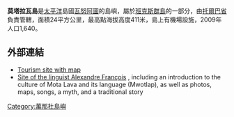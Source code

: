 {{Infobox islands
| name = 莫塔拉瓦島
| image name = Mota Lava.jpg
| image caption = 
| locator map = Womtelo Map-Banks-Vanuatu 1000.png
| native name = Mwotlap
| native name link =
| location = [[太平洋|太平洋]]
| coordinates = {{coord|13.7|S|167.65|E|region:VU-TOB_type:isle|display=inline,title}}
| archipelago = [[班克斯群島|班克斯群島]]
| area_km2 = 24
| highest mount = 
| elevation_m = 
| country = {{flag|Vanuatu}}
| country admin divisions title = 省
| country admin divisions = [[托爾巴省|托爾巴省]]
| country largest city = 
| country largest city population =
| population = 1640
| population as of = 2009
| density_km2 = 67
| ethnic groups =
}}

'''莫塔拉瓦島'''是[[太平洋|太平洋]]島國[[瓦努阿圖|瓦努阿圖]]的島嶼，屬於[[班克斯群島|班克斯群島]]的一部分，由[[托爾巴省|托爾巴省]]負責管轄，面積24平方公里，最高點海拔高度411米，島上有機場設施，2009年人口1,640。

==外部連結==
* [http://www.positiveearth.org/bungalows/TORBA/mota_lava.htm Tourism site with map] {{Wayback|url=http://www.positiveearth.org/bungalows/TORBA/mota_lava.htm |date=20110716145408 }}
* [http://alex.francois.free.fr/ Site of the linguist Alexandre François] {{Wayback|url=http://alex.francois.free.fr/ |date=20110928173301 }}, including an introduction to the culture of Mota Lava and its language (Mwotlap), as well as photos, maps, songs, a myth, and a traditional story

{{Vanuatu-geo-stub}}
[[Category:萬那杜島嶼|Category:萬那杜島嶼]]